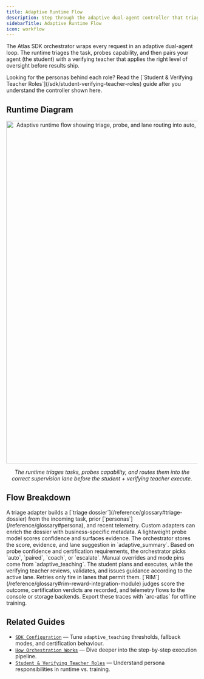 ```yaml
---
title: Adaptive Runtime Flow
description: Step through the adaptive dual-agent controller that triages tasks, probes capability, and selects the right supervision lane.
sidebarTitle: Adaptive Runtime Flow
icon: workflow
---
```


The Atlas SDK orchestrator wraps every request in an adaptive dual-agent loop. The runtime triages the task, probes capability, and then pairs your agent (the student) with a verifying teacher that applies the right level of oversight before results ship.

<Info>
Looking for the personas behind each role? Read the [`Student & Verifying Teacher Roles`](/sdk/student-verifying-teacher-roles) guide after you understand the controller shown here.
</Info>

## Runtime Diagram

<div align="center">
  <img src="/images/adaptive-runtime.png" alt="Adaptive runtime flow showing triage, probe, and lane routing into auto, paired, coach, and escalate before telemetry and rewards." width="900" />
  <p><em>The runtime triages tasks, probes capability, and routes them into the correct supervision lane before the student + verifying teacher execute.</em></p>
</div>

## Flow Breakdown

<Steps>
  <Step title="Triage the request">
    A triage adapter builds a [`triage dossier`](/reference/glossary#triage-dossier) from the incoming task, prior [`personas`](/reference/glossary#persona), and recent telemetry. Custom adapters can enrich the dossier with business-specific metadata.
  </Step>
  <Step title="Probe capability">
    A lightweight probe model scores confidence and surfaces evidence. The orchestrator stores the score, evidence, and lane suggestion in `adaptive_summary`.
  </Step>
  <Step title="Select supervision lane">
    Based on probe confidence and certification requirements, the orchestrator picks `auto`, `paired`, `coach`, or `escalate`. Manual overrides and mode pins come from `adaptive_teaching`.
  </Step>
  <Step title="Execute the dual-agent loop">
    The student plans and executes, while the verifying teacher reviews, validates, and issues guidance according to the active lane. Retries only fire in lanes that permit them.
  </Step>
  <Step title="Score and persist">
    [`RIM`](/reference/glossary#rim-reward-integration-module) judges score the outcome, certification verdicts are recorded, and telemetry flows to the console or storage backends. Export these traces with `arc-atlas` for offline training.
  </Step>
</Steps>

## Related Guides

- [`SDK Configuration`](/sdk/configuration) — Tune `adaptive_teaching` thresholds, fallback modes, and certification behaviour.
- [`How Orchestration Works`](/sdk/orchestration) — Dive deeper into the step-by-step execution pipeline.
- [`Student & Verifying Teacher Roles`](/sdk/student-verifying-teacher-roles) — Understand persona responsibilities in runtime vs. training.
